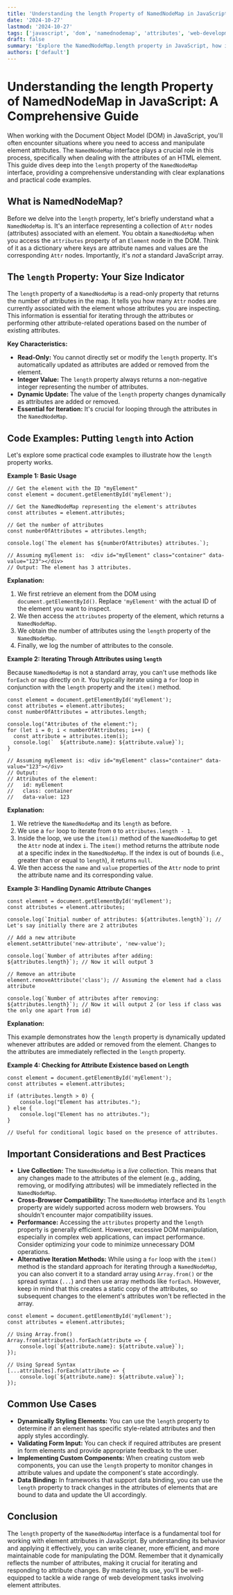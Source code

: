 ```yaml
---
title: 'Understanding the length Property of NamedNodeMap in JavaScript: A Comprehensive Guide'
date: '2024-10-27'
lastmod: '2024-10-27'
tags: ['javascript', 'dom', 'namednodemap', 'attributes', 'web-development']
draft: false
summary: 'Explore the NamedNodeMap.length property in JavaScript, how it works, and its applications for accessing and manipulating HTML element attributes. Learn with practical examples and best practices for efficient DOM manipulation.'
authors: ['default']
---
```


# Understanding the length Property of NamedNodeMap in JavaScript: A Comprehensive Guide

When working with the Document Object Model (DOM) in JavaScript, you'll often encounter situations where you need to access and manipulate element attributes. The `NamedNodeMap` interface plays a crucial role in this process, specifically when dealing with the attributes of an HTML element. This guide dives deep into the `length` property of the `NamedNodeMap` interface, providing a comprehensive understanding with clear explanations and practical code examples.

## What is NamedNodeMap?

Before we delve into the `length` property, let's briefly understand what a `NamedNodeMap` is. It's an interface representing a collection of `Attr` nodes (attributes) associated with an element. You obtain a `NamedNodeMap` when you access the `attributes` property of an `Element` node in the DOM. Think of it as a dictionary where keys are attribute names and values are the corresponding `Attr` nodes. Importantly, it's _not_ a standard JavaScript array.

## The `length` Property: Your Size Indicator

The `length` property of a `NamedNodeMap` is a read-only property that returns the number of attributes in the map. It tells you how many `Attr` nodes are currently associated with the element whose attributes you are inspecting. This information is essential for iterating through the attributes or performing other attribute-related operations based on the number of existing attributes.

**Key Characteristics:**

- **Read-Only:** You cannot directly set or modify the `length` property. It's automatically updated as attributes are added or removed from the element.
- **Integer Value:** The `length` property always returns a non-negative integer representing the number of attributes.
- **Dynamic Update:** The value of the `length` property changes dynamically as attributes are added or removed.
- **Essential for Iteration:** It's crucial for looping through the attributes in the `NamedNodeMap`.

## Code Examples: Putting `length` into Action

Let's explore some practical code examples to illustrate how the `length` property works.

**Example 1: Basic Usage**

```plaintext
// Get the element with the ID "myElement"
const element = document.getElementById('myElement');

// Get the NamedNodeMap representing the element's attributes
const attributes = element.attributes;

// Get the number of attributes
const numberOfAttributes = attributes.length;

console.log(`The element has ${numberOfAttributes} attributes.`);

// Assuming myElement is:  <div id="myElement" class="container" data-value="123"></div>
// Output: The element has 3 attributes.
```

**Explanation:**

1.  We first retrieve an element from the DOM using `document.getElementById()`. Replace `'myElement'` with the actual ID of the element you want to inspect.
2.  We then access the `attributes` property of the element, which returns a `NamedNodeMap`.
3.  We obtain the number of attributes using the `length` property of the `NamedNodeMap`.
4.  Finally, we log the number of attributes to the console.

**Example 2: Iterating Through Attributes using `length`**

Because `NamedNodeMap` is not a standard array, you can't use methods like `forEach` or `map` directly on it. You typically iterate using a `for` loop in conjunction with the `length` property and the `item()` method.

```plaintext
const element = document.getElementById('myElement');
const attributes = element.attributes;
const numberOfAttributes = attributes.length;

console.log("Attributes of the element:");
for (let i = 0; i < numberOfAttributes; i++) {
  const attribute = attributes.item(i);
  console.log(`  ${attribute.name}: ${attribute.value}`);
}

// Assuming myElement is: <div id="myElement" class="container" data-value="123"></div>
// Output:
// Attributes of the element:
//   id: myElement
//   class: container
//   data-value: 123
```

**Explanation:**

1.  We retrieve the `NamedNodeMap` and its `length` as before.
2.  We use a `for` loop to iterate from `0` to `attributes.length - 1`.
3.  Inside the loop, we use the `item(i)` method of the `NamedNodeMap` to get the `Attr` node at index `i`. The `item()` method returns the attribute node at a specific index in the `NamedNodeMap`. If the index is out of bounds (i.e., greater than or equal to `length`), it returns `null`.
4.  We then access the `name` and `value` properties of the `Attr` node to print the attribute name and its corresponding value.

**Example 3: Handling Dynamic Attribute Changes**

```plaintext
const element = document.getElementById('myElement');
const attributes = element.attributes;

console.log(`Initial number of attributes: ${attributes.length}`); // Let's say initially there are 2 attributes

// Add a new attribute
element.setAttribute('new-attribute', 'new-value');

console.log(`Number of attributes after adding: ${attributes.length}`); // Now it will output 3

// Remove an attribute
element.removeAttribute('class'); // Assuming the element had a class attribute

console.log(`Number of attributes after removing: ${attributes.length}`); // Now it will output 2 (or less if class was the only one apart from id)
```

**Explanation:**

This example demonstrates how the `length` property is dynamically updated whenever attributes are added or removed from the element. Changes to the attributes are immediately reflected in the `length` property.

**Example 4: Checking for Attribute Existence based on Length**

```plaintext
const element = document.getElementById('myElement');
const attributes = element.attributes;

if (attributes.length > 0) {
    console.log("Element has attributes.");
} else {
    console.log("Element has no attributes.");
}

// Useful for conditional logic based on the presence of attributes.
```

## Important Considerations and Best Practices

- **Live Collection:** The `NamedNodeMap` is a _live_ collection. This means that any changes made to the attributes of the element (e.g., adding, removing, or modifying attributes) will be immediately reflected in the `NamedNodeMap`.
- **Cross-Browser Compatibility:** The `NamedNodeMap` interface and its `length` property are widely supported across modern web browsers. You shouldn't encounter major compatibility issues.
- **Performance:** Accessing the `attributes` property and the `length` property is generally efficient. However, excessive DOM manipulation, especially in complex web applications, can impact performance. Consider optimizing your code to minimize unnecessary DOM operations.
- **Alternative Iteration Methods:** While using a `for` loop with the `item()` method is the standard approach for iterating through a `NamedNodeMap`, you can also convert it to a standard array using `Array.from()` or the spread syntax (`...`) and then use array methods like `forEach`. However, keep in mind that this creates a static copy of the attributes, so subsequent changes to the element's attributes won't be reflected in the array.

```plaintext
const element = document.getElementById('myElement');
const attributes = element.attributes;

// Using Array.from()
Array.from(attributes).forEach(attribute => {
    console.log(`${attribute.name}: ${attribute.value}`);
});

// Using Spread Syntax
[...attributes].forEach(attribute => {
    console.log(`${attribute.name}: ${attribute.value}`);
});
```

## Common Use Cases

- **Dynamically Styling Elements:** You can use the `length` property to determine if an element has specific style-related attributes and then apply styles accordingly.
- **Validating Form Input:** You can check if required attributes are present in form elements and provide appropriate feedback to the user.
- **Implementing Custom Components:** When creating custom web components, you can use the `length` property to monitor changes in attribute values and update the component's state accordingly.
- **Data Binding:** In frameworks that support data binding, you can use the `length` property to track changes in the attributes of elements that are bound to data and update the UI accordingly.

## Conclusion

The `length` property of the `NamedNodeMap` interface is a fundamental tool for working with element attributes in JavaScript. By understanding its behavior and applying it effectively, you can write cleaner, more efficient, and more maintainable code for manipulating the DOM. Remember that it dynamically reflects the number of attributes, making it crucial for iterating and responding to attribute changes. By mastering its use, you'll be well-equipped to tackle a wide range of web development tasks involving element attributes.
